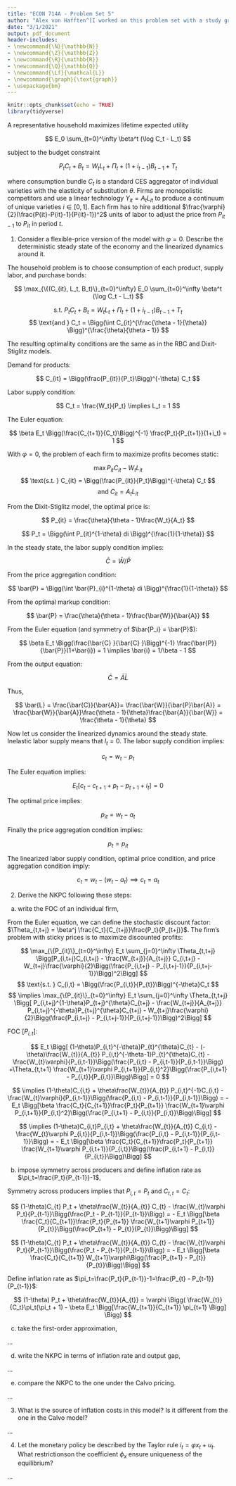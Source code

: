 ```yaml
---
title: "ECON 714A - Problem Set 5"
author: "Alex von Hafften^[I worked on this problem set with a study group of Michael Nattinger, Andrew Smith, and Ryan Mather. I also discussed problems with Sarah Bass, Emily Case, Danny Edgel, and Katherine Kwok.]"
date: "3/1/2021"
output: pdf_document
header-includes:
- \newcommand{\N}{\mathbb{N}}
- \newcommand{\Z}{\mathbb{Z}}
- \newcommand{\R}{\mathbb{R}}
- \newcommand{\Q}{\mathbb{Q}}
- \newcommand{\Lf}{\mathcal{L}}
- \newcommand{\graph}{\text{graph}}
- \usepackage{bm}
---
```


```r
knitr::opts_chunk$set(echo = TRUE)
library(tidyverse)
```

A representative household maximizes lifetime expected utility

$$
E_0 \sum_{t=0}^\infty \beta^t (\log C_t - L_t)
$$

subject to the budget constraint

$$
P_t C_t + B_t = W_t L_t + \Pi_t + (1+i_{t-1})B_{t-1} + T_t
$$

where consumption bundle $C_t$ is a standard CES aggregator of individual varieties with the elasticity of substitution $\theta$. Firms are monopolistic competitors and use a linear technology $Y_{it}=A_tL_{it}$ to produce a continuum of unique varieties $i\in[0,1]$. Each firm has to hire additional $\frac{\varphi}{2}(\frac{P{it}-P{it}-1}{P{it}-1})^2$ units of labor to adjust the price from $P_{it-1}$ to $P_{it}$ in period $t$.

1. Consider a flexible-price version of the model with $\varphi= 0$. Describe the deterministic steady state of the economy and the linearized dynamics around it.

The household problem is to choose consumption of each product, supply labor, and purchase bonds:

$$
\max_{\{(C_{it}, L_t, B_t)\}_{t=0}^\infty} E_0 \sum_{t=0}^\infty \beta^t (\log C_t - L_t)
$$

$$
\text{s.t. } P_t C_t + B_t = W_t L_t + \Pi_t + (1+i_{t-1})B_{t-1} + T_t
$$
$$
\text{and } C_t = \Bigg(\int C_{it}^{\frac{\theta - 1}{\theta}} \Bigg)^{\frac{\theta}{\theta - 1}}
$$

The resulting optimality conditions are the same as in the RBC and Dixit-Stiglitz models.

Demand for products:

$$
C_{it} = \Bigg(\frac{P_{it}}{P_t}\Bigg)^{-\theta} C_t
$$

Labor supply condition:

$$
C_t = \frac{W_t}{P_t} \implies L_t = 1
$$

The Euler equation:

$$
\beta E_t \Bigg(\frac{C_{t+1}}{C_t}\Bigg)^{-1} \frac{P_t}{P_{t+1}}(1+i_t) = 1
$$

With $\varphi = 0$, the problem of each firm to maximize profits becomes static:

$$
\max P_{it} C_{it} - W_tL_{it}
$$
$$
\text{s.t. } C_{it} = \Bigg(\frac{P_{it}}{P_t}\Bigg)^{-\theta} C_t
$$
$$
\text{and } C_{it} = A_t L_{it}
$$

From the Dixit-Stiglitz model, the optimal price is:

$$
P_{it} = \frac{\theta}{\theta - 1}\frac{W_t}{A_t}
$$

$$
P_t = \Bigg(\int P_{it}^{1-\theta} di \Bigg)^{\frac{1}{1-\theta}}
$$

In the steady state, the labor supply condition implies:

$$
\bar{C} = \bar{W}/\bar{P}
$$

From the price aggregation condition:

$$
\bar{P} = \Bigg(\int \bar{P}_{i}^{1-\theta} di \Bigg)^{\frac{1}{1-\theta}}
$$

From the optimal markup condition:

$$
\bar{P} = \frac{\theta}{\theta - 1}\frac{\bar{W}}{\bar{A}}
$$

From the Euler equation (and symmetry of $\bar{P_i} = \bar{P}$):

$$
\beta E_t \Bigg(\frac{\bar{C} }{\bar{C} }\Bigg)^{-1} \frac{\bar{P}}{\bar{P}}(1+\bar{i}) = 1 
\implies \bar{i} = 1/\beta - 1
$$

From the output equation:

$$
\bar{C} = \bar{A}\bar{L}
$$

Thus, 

$$
\bar{L} = \frac{\bar{C}}{\bar{A}}= \frac{\bar{W}}{\bar{P}\bar{A}} = \frac{\bar{W}}{\bar{A}}\frac{\theta - 1}{\theta}\frac{\bar{A}}{\bar{W}} = \frac{\theta - 1}{\theta}
$$

Now let us consider the linearized dynamics around the steady state. Inelastic labor supply means that $l_t = 0$.  The labor supply condition implies:

$$
c_t = w_t - p_t
$$

The Euler equation implies:

$$
E_t[c_t - c_{t+1} + p_t - p_{t+1} + i_t] = 0
$$

The optimal price implies:

$$
p_{it} = w_t - a_t
$$

Finally the price aggregation condition implies:

$$
p_t = p_{it}
$$

The linearized labor supply condition, optimal price condition, and price aggregation condition imply:

$$
c_t = w_t - (w_t - a_t) \implies c_t = a_t
$$

2. Derive the NKPC following these steps:

(a) write the FOC of an individual firm,

From the Euler equation, we can define the stochastic discount factor: $\Theta_{t,t+j} = \beta^j \frac{C_t}{C_{t+j}}\frac{P_t}{P_{t+j}}$. The firm's problem with sticky prices is to maximize discounted profits:

$$
\max_{\{P_{it}\}_{t=0}^\infty} E_t \sum_{j=0}^\infty 
\Theta_{t,t+j}
\Bigg[P_{i,t+j}C_{i,t+j} - 
\frac{W_{t+j}}{A_{t+j}} C_{i,t+j} -
W_{t+j}\frac{\varphi}{2}\Bigg(\frac{P_{i,t+j} - P_{i,t+j-1}}{P_{i,t+j-1}}\Bigg)^2\Bigg]
$$
$$
\text{s.t. } C_{i,t} = \Bigg(\frac{P_{i,t}}{P_{t}}\Bigg)^{-\theta}C_t
$$
$$
\implies 
\max_{\{P_{it}\}_{t=0}^\infty} E_t \sum_{j=0}^\infty 
\Theta_{t,t+j}
\Bigg[
P_{i,t+j}^{1-\theta}P_{t+j}^{\theta}C_{t+j} - 
\frac{W_{t+j}}{A_{t+j}} P_{i,t+j}^{-\theta}P_{t+j}^{\theta}C_{t+j} -
W_{t+j}\frac{\varphi}{2}\Bigg(\frac{P_{i,t+j} - P_{i,t+j-1}}{P_{i,t+j-1}}\Bigg)^2\Bigg]
$$

\begin{align*}
\implies
&\max_{\{P_{it}\}_{t=0}^\infty} E_t 
\Bigg[
P_{i,t}^{1-\theta}P_{t}^{\theta}C_{t} - 
\frac{W_{t}}{A_{t}} P_{i,t}^{-\theta}P_{t}^{\theta}C_{t} -
W_{t}\frac{\varphi}{2}\Bigg(\frac{P_{i,t} - P_{i,t-1}}{P_{i,t-1}}\Bigg)^2\Bigg]
\\
&+\Theta_{t,t+1}
\Bigg[
P_{i,t+1}^{1-\theta}P_{t+1}^{\theta}C_{t+1} - 
\frac{W_{t+1}}{A_{t+1}} P_{i,t+1}^{-\theta}P_{t+1}^{\theta}C_{t+1} -
W_{t+1}\frac{\varphi}{2}\Bigg(\frac{P_{i,t+1} - P_{i,t}}{P_{i,t}}\Bigg)^2\Bigg]
\\
&+\sum_{j=2}^\infty 
\Theta_{t,t+j}
\Bigg[
P_{i,t+j}^{1-\theta}P_{t+j}^{\theta}C_{t+j} - 
\frac{W_{t+j}}{A_{t+j}} P_{i,t+j}^{-\theta}P_{t+j}^{\theta}C_{t+j} -
W_{t+j}\frac{\varphi}{2}\Bigg(\frac{P_{i,t+j} - P_{i,t+j-1}}{P_{i,t+j-1}}\Bigg)^2\Bigg]
\end{align*}

\pagebreak

FOC [$P_{i,t}$]:

$$
E_t 
\Bigg[
(1-\theta)P_{i,t}^{-\theta}P_{t}^{\theta}C_{t} - 
(-\theta)\frac{W_{t}}{A_{t}} P_{i,t}^{-\theta-1}P_{t}^{\theta}C_{t} -
\frac{W_{t}\varphi}{P_{i,t-1}}\Bigg(\frac{P_{i,t} - P_{i,t-1}}{P_{i,t-1}}\Bigg)
+\Theta_{t,t+1}
\frac{W_{t+1}\varphi P_{i,t+1}}{P_{i,t}^2}\Bigg(\frac{P_{i,t+1} - P_{i,t}}{P_{i,t}}\Bigg)\Bigg]
= 0
$$

$$
\implies
(1-\theta)C_{i,t} +
\theta\frac{W_{t}}{A_{t}} P_{i,t}^{-1}C_{i,t} -
\frac{W_{t}\varphi}{P_{i,t-1}}\Bigg(\frac{P_{i,t} - P_{i,t-1}}{P_{i,t-1}}\Bigg)
= - E_t 
\Bigg[\beta \frac{C_t}{C_{t+1}}\frac{P_t}{P_{t+1}}
\frac{W_{t+1}\varphi P_{i,t+1}}{P_{i,t}^2}\Bigg(\frac{P_{i,t+1} - P_{i,t}}{P_{i,t}}\Bigg)\Bigg]
$$

$$
\implies
(1-\theta)C_{i,t}P_{i,t} +
\theta\frac{W_{t}}{A_{t}} C_{i,t} -
\frac{W_{t}\varphi P_{i,t}}{P_{i,t-1}}\Bigg(\frac{P_{i,t} - P_{i,t-1}}{P_{i,t-1}}\Bigg)
= - E_t 
\Bigg[\beta \frac{C_t}{C_{t+1}}\frac{P_t}{P_{t+1}}
\frac{W_{t+1}\varphi P_{i,t+1}}{P_{i,t}}\Bigg(\frac{P_{i,t+1} - P_{i,t}}{P_{i,t}}\Bigg)\Bigg]
$$

(b) impose symmetry across producers and define inflation rate as $\pi_t=\frac{P_t}{P_{t-1}}-1$,

Symmetry across producers implies that $P_{i,t} = P_t$ and $C_{t,t} = C_t$:

$$
(1-\theta)C_{t} P_t +
\theta\frac{W_{t}}{A_{t}} C_{t} -
\frac{W_{t}\varphi P_t}{P_{t-1}}\Bigg(\frac{P_t - P_{t-1}}{P_{t-1}}\Bigg)
= - E_t 
\Bigg[\beta \frac{C_t}{C_{t+1}}\frac{P_t}{P_{t+1}}
\frac{W_{t+1}\varphi P_{t+1}}{P_{t}}\Bigg(\frac{P_{t+1} - P_{t}}{P_{t}}\Bigg)\Bigg]
$$

$$
(1-\theta)C_{t} P_t +
\theta\frac{W_{t}}{A_{t}} C_{t} -
\frac{W_{t}\varphi P_t}{P_{t-1}}\Bigg(\frac{P_t - P_{t-1}}{P_{t-1}}\Bigg)
= - E_t 
\Bigg[\beta \frac{C_t}{C_{t+1}}
W_{t+1}\varphi\Bigg(\frac{P_{t+1} - P_{t}}{P_{t}}\Bigg)\Bigg]
$$

Define inflation rate as $\pi_t=\frac{P_t}{P_{t-1}}-1=\frac{P_{t} - P_{t-1}}{P_{t-1}}$:

$$
(1-\theta) P_t +
\theta\frac{W_{t}}{A_{t}}
= 
\varphi
\Bigg(
\frac{W_{t}}{C_t}\pi_t(\pi_t + 1)
- \beta
E_t 
\Bigg[\frac{W_{t+1}}{C_{t+1}} \pi_{t+1}
\Bigg]
\Bigg)
$$

(c) take the first-order approximation,

...

(d) write the NKPC in terms of inflation rate and output gap,

...

(e) compare the NKPC to the one under the Calvo pricing.

...

3. What is the source of inflation costs in this model? Is it different from the one in the Calvo model?

...

4. Let the monetary policy be described by the Taylor rule $i_t=\varphi x_t+u_t$. What restrictionson the coefficient $\phi_x$ ensure uniqueness of the equilibrium?

...